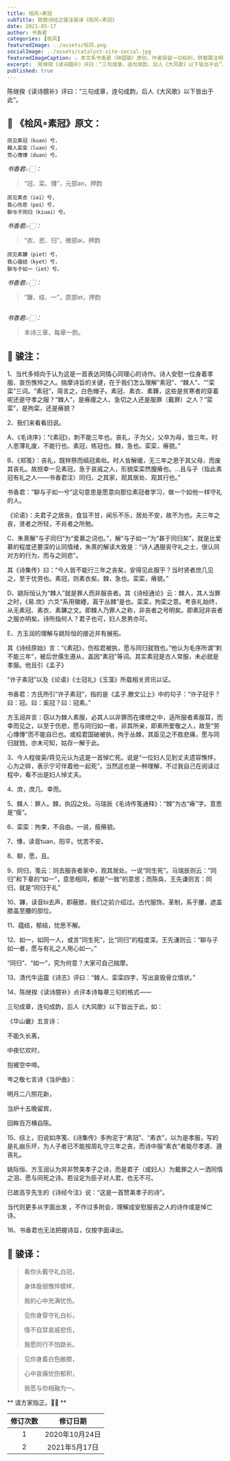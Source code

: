 ```yaml
---
title: 桧风∘素冠
subTitle: 致敬诗经之骏注骏译《桧风∘素冠》
date: 2021-05-17
author: 书香君
categories: [桧风]
featuredImage: ../assets/桧风.png
socialImage: ../assets/catalyst-site-social.jpg
featuredImageCaption: ⚠️️ 本文系书香君（钟国骏）原创，作者保留一切权利，转载需注明出处。
excerpt:  陈继揆《读诗臆补》评曰：“三句成章，连句成韵，后人《大风歌》以下皆出于此”。   
published: true
---
```


陈继揆《读诗臆补》评曰：“三句成章，连句成韵，后人《大风歌》以下皆出于此”。




## 🌼 《桧风∘素冠》原文：

```
庶见素冠（kuan）兮，
棘人栾栾（luan）兮，
劳心慱慱（duan）兮。
```

*书香君👉🏻：*

> “冠、栾、慱”，元部an，押韵

```
庶见素衣（iəi）兮，
我心伤悲（pəi）兮，
聊与子同归（kiuəi）兮。
```

*书香君👉🏻：*

> “衣、悲、归”，微部əi，押韵

```
庶见素韠（piet）兮，
我心蕴结（kyet）兮，
聊与子如一（iet）兮。
```

*书香君👉🏻：*

> “韡、结、一”，质部et，押韵

```
```

*书香君👉🏻：*

> 本诗三章，每章一韵。


## 🍁️ 骏注：

1、当代多倾向于认为这是一首表达同情心同理心的诗作。诗人安慰一位身着孝服、哀伤憔悴之人。揣摩诗旨的关键，在于我们怎么理解“素冠”、“棘人”、“”栾栾”三词。“素冠”，简言之，白色帽子。素冠、素衣、素韡，这些是贫寒者的穿着呢还是守孝之服？“棘人”，是瘠痩之人、急切之人还是服罪（戴罪）之人？“栾栾”，是拘栾，还是瘠貌？

2、我们来看看旧说。

A、《毛诗序》：“《素冠》，刺不能三年也。丧礼，子为父，父卒为母，皆三年。时人恩薄礼废，不能行也。素冠，练冠也。棘，急也。栾栾，瘠貌。”

B、《郑笺》：丧礼，既祥祭而缟冠素纰。时人皆解缓，无三年之恩于其父母，而废其丧礼。故觊幸一见素冠，急于哀戚之人，形貌栾栾然膄瘠也。…且与子（指此素冠有礼之人——书香君注）同归，之其家，观其居处、观其行也。”

书香君：“聊与子如一兮”这句意思是愿意向那位素冠者学习，做一个如他一样守礼的人。

《论语》：夫君子之居丧，食旨不甘，闻乐不乐，居处不安，故不为也。夫三年之丧，贤者之所轻，不肖者之所勉。

C、朱熹解“与子同归”为“爱慕之词也。”，解“与子如一”为“甚于同归矣”，就是比爱慕的程度还要深的认同情绪，朱熹的解读大致是：“诗人遇服丧守礼之士，很认同对方的行为，而与之同悲”。

其《诗集传》曰：“今人皆不能行三年之丧矣，安得见此服乎？当时贤者庶几见之，至于忧劳也。素冠，则素衣矣。棘，急也。栾栾，瘠貌。”

D、姚际恒认为“棘人”就是罪人而非服丧者。其《诗经通论》云：棘人，其人当罪之时，《易.坎》六爻“系用徽纆，寘于丛棘”是也。栾栾，拘栾之意。考丧礼始终，从无素冠、素衣、素韠之文。即棘人乃罪人之称，非丧者之号明矣。即素冠非丧者之服亦明矣。诗所指何人？君子也可，妇人思男亦可。

E、方玉润的理解与姚际恒的接近并有展拓。

其《诗经原始》言：“《素冠》，伤桧君被执，愿与同归就戮也。”他认为毛序所谓“刺不能三年”，被后世儒生遵从，盖因“素冠”等词。其实素冠是古人常服，未必就是孝服。他且引《孟子》

“许子素冠”以及《论语》《士冠礼》《玉藻》所载相关资讯以证。

书香君：方氏所引“许子素冠”，指的是《孟子.滕文公上》中的句子：“许子冠乎？曰：冠。曰：奚冠？曰：冠素。”

方玉润并言：窃以为棘人素服，必其人以非罪而在缧绁之中，适所服者素服耳，而幸而见之，以至于伤悲，愿与同归如一者，非其所亲，即素所爱敬之人，故至“劳心慱慱”而不能自已也。或桧君国破被执，拘于丛棘，其臣见之不胜悲痛，愿与同归就戮，亦未可知，姑存一解于此。

3、今人程俊英/蒋见元认为这是一首悼亡死。说是“一位妇人见到丈夫遗容憔悴，心为之碎，表示宁可伴着他一起死”。当然这也是一种理解，不过我自己在阅读过程中，看不出是妇人悼丈夫。

4、庶，庶几、幸而。

5、棘人：罪人。棘，执囚之处。马瑞辰《毛诗传笺通释》：“棘”为古“瘠”字。意思是“瘦”。

6、栾栾：拘束，不自由。一说，瘦瘠貌。

7、慱，读音tuan，阳平。忧苦不安。

8、聊，愿，且。

9、同归，笺云：同去服丧者家中，观其居处。一说“同生死”。马瑞辰则云：“同归”和下章的“如一”，意思相同，都是“一致”的意思；而陈奂、王先谦则言：同归，就是“同归于礼”

10、韠，读音bi去声，即蔽膝，我们之前介绍过。古代服饰，革制，系于腰，遮盖膝盖至腰的部位。

11、蕴结，郁结，忧思不解。

12、如一，如同一人，或言“同生死”，比“同归”的程度深。王先谦则云：“聊与子如一者，愿与有礼之人用心如一。”

“同归”、“如一”，究为何意？大家可自己揣摩。

13、清代牛运震《诗志》评曰：“棘人、栾栾四字，写出哀毁骨立情状。”

14、陈继揆《读诗臆补》点评本诗每章三句的格式——

三句成章，连句成韵，后人《大风歌》以下皆出于此，如：

《华山畿》五言诗：

不能久长离，

中夜忆欢时，

抱被空中啼。

岑之敬七言诗《当炉曲》：

明月二八照花新，

当炉十五晚留宾，

回眸百万横自陈。

15、综上，旧说如序笺、《诗集传》多拘泥于“素冠”、“素衣”，以为是孝服，写的是礼崩乐坏，为人子者已不能按周礼守三年之丧，而诗中服“素衣”者能尽孝道、遵丧礼。

姚际恒、方玉润认为并非赞美孝子之诗，而是君子（或妇人）为戴罪之人一洒同情之泪、愿与同死之诗。若设定为臣子对人君，也无不可。

已故高亨先生的《诗经今注》说：“这是一首赞美孝子的诗”。

当代则更多从字面出发 ，不作过多附会，理解成安慰服丧之人的诗作或是悼亡诗。

16、书香君也无法把握诗旨，仅按字面译出。


## 🍁️ 骏译：


> 看你头戴守礼白冠，
> 
> 身体瘦弱憔悴模样，
> 
> 我的心中充满忧伤。
> 

> 见你身穿守礼白衫，
> 
> 情不自禁哀戚悲伤，
> 
> 我愿同行不怕路长。
> 

> 见你身着白色敝膝，
> 
> 心中哀痛忧伤郁积，
> 
> 我愿与你相融为一。
> 


** 请方家指正。🙏🏻 **

| 修订次数      | 修订日期 |
|   :----: |    :----:   |
|  1   | 2020年10月24日       |
|  2   | 2021年5月17日       |

